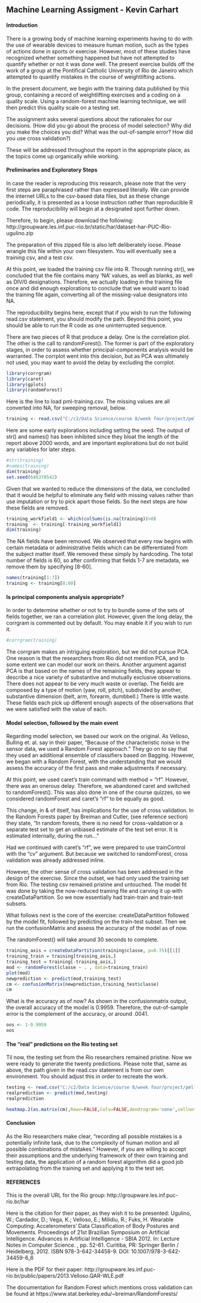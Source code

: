 ## Machine Learning Assigment - Kevin Carhart

#### Introduction

There is a growing body of machine learning experiments having to do with the use of wearable devices to measure human motion, such as the types of actions done in sports or exercise.  However, most of these studies have recognized whether something happened but have not attempted to quantify whether or not it was done well.  The present exercise builds off the work of a group at the Pontifical Catholic University of Rio de Janeiro which attempted to quantify mistakes in the course of weightlifting actions.

In the present document, we begin with the training data published by this group, containing a record of weightlifting exercises and a coding on a quality scale.  Using a random-forest machine learning technique, we will then predict this quality scale on a testing set.

The assignment asks several questions about the rationales for our decisions.  (How did you go about the process of model selection?  Why did you make the choices you did?  What was the out-of-sample error?  How did you use cross validation?)

These will be addressed throughout the report in the appropriate place, as the topics come up organically while working.

#### Preliminaries and Exploratory Steps

In case the reader is reproducing this research, please note that the very first steps are paraphrased rather than expressed literally.  We can provide the internet URLs to the csv-based data files, but as these change periodically, it is presented as a loose instruction rather than reproducible R code.  The reproducibility will begin at a designated spot further down.

Therefore, to begin, please download the following:
http://groupware.les.inf.puc-rio.br/static/har/dataset-har-PUC-Rio-ugulino.zip

The preparation of this zipped file is also left deliberately loose.  Please wrangle this file within your own filesystem.  You will eventually see a training csv, and a test csv.

At this point, we loaded the training csv file into R.  Through running str(), we concluded that the file contains many 'NA' values, as well as blanks, as well as DIV/0 designations.  Therefore, we actually loading in the training file once and did enough explorations to conclude that we would want to load the training file again, converting all of the missing-value designators into NA.

The reproducibility begins here, except that if you wish to run the following read.csv statement, you should modify the path.  Beyond this point, you should be able to run the R code as one uninterrupted sequence.  

There are two pieces of R that produce a delay.  One is the correlation plot.  The other is the call to randomForest().  The former is part of the exploratory stages, in order to assess whether principal-components analysis would be warranted.  The corrplot went into this decision, but as PCA was ultimately not used, you may want to avoid the delay by excluding the corrplot.

```{r, message=F,warning=FALSE}
library(corrgram)
library(caret)
library(gplots)
library(randomForest)
```

Here is the line to load pml-training.csv.  The missing values are all converted into NA, for sweeping removal, below.

```{r}
training <- read.csv("C:/c2/Data Science/course 8/week four/project/pml-training.csv",na.strings=c("NA","","#DIV/0!"))
```


Here are some early explorations including setting the seed.  The output of str() and names() has been inhibited since they bloat the length of the report above 2000 words, and are important explorations but do not build any variables for later steps.

```{r}
#str(training)
#names(training)
dim(training)
set.seed(646378542)
```


Given that we wanted to reduce the dimensions of the data, we concluded that it would be helpful to eliminate any field with missing values rather than use imputation or try to pick apart those fields.  So the next steps are how these fields are removed.

```{r}
training_workfield1 <- which(colSums(is.na(training))>0)
training  <- training[-training_workfield1]
dim(training)
```

The NA fields have been removed.  We observed that every row begins with certain metadata or administrative fields which can be differentiated from the subject matter itself.  We removed these simply by hardcoding.  The total number of fields is 60, so after confirming that fields 1-7 are metadata, we remove them by specifying [8-60].


```{r}
names(training[1:7])
training <- training[8:60]
```


#### Is principal components analysis appropriate?

In order to determine whether or not to try to bundle some of the sets of fields together, we ran a correlation plot.  However, given the long delay, the corrgram is commented out by default.  You may enable it if you wish to run it.

```{r}
#corrgram(training)
```

The corrgram makes an intriguing exploration, but we did not pursue PCA.  One reason is that the researchers from Rio did not mention PCA, and to some extent we can model our work on theirs.  Another argument against PCA is that based on the names of the remaining fields, they appear to describe a nice variety of substantive and mutually exclusive observations.  There does not appear to be very much waste or overlap.  The fields are composed by a type of motion (yaw, roll, pitch), subdivided by another, substantive dimension (belt, arm, forearm, dumbbell.)  There is little waste.  These fields each pick up different enough aspects of the observations that we were satisfied with the value of each.

#### Model selection, followed by the main event

Regarding model selection, we based our work on the original.
As Velloso, Bulling et. al. say in their paper, "Because of the characteristic noise in the sensor data, we
used a Random Forest approach."  They go on to say that they used an additional ensemble of classifiers based on Bagging.  However, we began with a Random Forest, with the understanding that we would assess the accuracy of the first pass and make adjustments if necessary.  

At this point, we used caret's train command with method = "rf".  However, there was an onerous delay.  Therefore, we abandoned caret and switched to randomForest().  This was also done in one of the course quizzes, so we considered randomForest and caret's "rf" to be equally as good.

This change, in & of itself, has implications for the use of cross validation.  In the Random Forests paper by Breiman and Cutler, (see reference section) they state, "In random forests, there is no need for cross-validation or a separate test set to get an unbiased estimate of the test set error. It is estimated internally, during the run..."   

Had we continued with caret's "rf", we were prepared to use trainControl with the "cv" argument.  But because we switched to randomForest, cross validation was already addressed inline.

However, the other sense of cross validation has been addressed in the design of the exercise.  Since the outset, we had only used the training set from Rio.  The testing csv remained pristine and untouched.  The model fit was done by taking the now-reduced training file and carving it up with createDataPartition.  So we now essentially had train-train and train-test subsets.

What follows next is the core of the exercise: createDataPartition followed by the model fit, followed by predicting on the train-test subset.  Then we run the confusionMatrix and assess the accuracy of the model as of now.

The randomForest() will take around 30 seconds to complete.

```{r}
training_axis = createDataPartition(training$classe, p=0.75)[[1]]
training_train = training[training_axis,]
training_test = training[-training_axis,]
mod <- randomForest(classe ~ . , data=training_train)
plot(mod)
newprediction <- predict(mod,training_test)
cm <- confusionMatrix(newprediction,training_test$classe)
cm
```


What is the accuracy as of now?  As shown in the confusionmatrix output, the overall accuracy of the model is 0.9959.  Therefore, the out-of-sample error is the complement of the accuracy, or around .0041.


```{r}
oos <- 1-0.9959
oos

```

#### The "real" predictions on the Rio testing set

Til now, the testing set from the Rio researchers remained pristine.  Now we were ready to generate the twenty predictions.  Please note that, same as above, the path given in the read.csv statement is from our own environment.  You should adjust this in order to recreate the work.

```{r}
testing <- read.csv("C:/c2/Data Science/course 8/week four/project/pml-testing.csv")
realprediction <- predict(mod,testing)
realprediction

heatmap.2(as.matrix(cm),Rowv=FALSE,Colv=FALSE,dendrogram='none',cellnote=as.matrix(cm),notecol="black",trace="none",key="FALSE",lwid=c(.01,.99),lhei=c(.01,.99),xlab="Reference",ylab="Prediction")
```

#### Conclusion

As the Rio researchers make clear, "recording all possible mistakes is a potentially infinite task, due to the complexity of human motion and all possible combinations of mistakes."  However, if you are willing to accept their assumptions and the underlying framework of their own training and testing data, the application of a random forest algorithm did a good job extrapolating from the training set and applying it to the test set.

#### REFERENCES

This is the overall URL for the Rio group:  http://groupware.les.inf.puc-rio.br/har 

Here is the citation for their paper, as they wish it to be presented: Ugulino, W.; Cardador, D.; Vega, K.; Velloso, E.; Milidiu, R.; Fuks, H. Wearable Computing: Accelerometers' Data Classification of Body Postures and Movements. Proceedings of 21st Brazilian Symposium on Artificial Intelligence. Advances in Artificial Intelligence - SBIA 2012. In: Lecture Notes in Computer Science. , pp. 52-61. Curitiba, PR: Springer Berlin / Heidelberg, 2012. ISBN 978-3-642-34458-9. DOI: 10.1007/978-3-642-34459-6_6

Here is the PDF for their paper: http://groupware.les.inf.puc-rio.br/public/papers/2013.Velloso.QAR-WLE.pdf

The documentation for Random Forest which mentions cross validation can be found at https://www.stat.berkeley.edu/~breiman/RandomForests/
